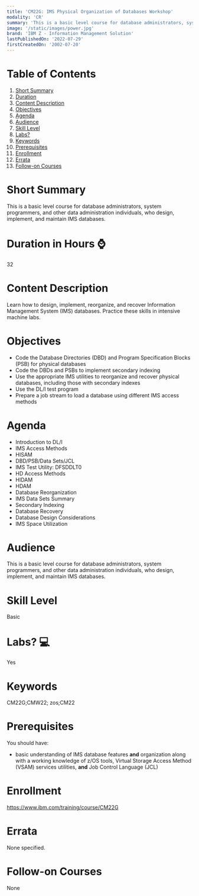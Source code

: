 ```yaml
---
title: 'CM22G: IMS Physical Organization of Databases Workshop'
modality: 'CR'
summary: 'This is a basic level course for database administrators, system programmers, and other data administration individuals, who design, implement, and maintain IMS databases.'
image: '/static/images/power.jpg'
brand: 'IBM Z - Information Management Solution'
lastPublishedOn: '2022-07-29'
firstCreatedOn: '2002-07-20'
---
```

# Table of Contents
1.  [Short Summary](#short-summary)
2.  [Duration](#duration-in-hours-)
3.  [Content Description](#content-description)
4.  [Objectives](#objectives)
5.  [Agenda](#agenda)
6.  [Audience](#audience)
7.  [Skill Level](#skill-level)
8.  [Labs?](#labs-)
9.  [Keywords](#keywords)
10. [Prerequisites](#prerequisites)
11. [Enrollment](#enrollment)
12. [Errata](#errata)
13. [Follow-on Courses](#follow-on-courses)

# Short Summary
This is a basic level course for database administrators, system programmers, and other data administration individuals, who design, implement, and maintain IMS databases.

# Duration in Hours ⌚
32

# Content Description
Learn how to design, implement, reorganize, and recover Information Management System (IMS) databases. Practice these skills in intensive machine labs.



# Objectives
* Code the Database Directories (DBD) and Program Specification Blocks (PSB) for physical databases
* Code the DBDs and PSBs to implement secondary indexing
* Use the appropriate IMS utilities to reorganize and recover physical databases, including those with secondary indexes
* Use the DL/I test program
* Prepare a job stream to load a database using different IMS access methods


# Agenda
* Introduction to DL/I
* IMS Access Methods
* HISAM
* DBD/PSB/Data Sets/JCL
* IMS Test Utility: DFSDDLT0
* HD Access Methods
* HIDAM
* HDAM
* Database Reorganization
* IMS Data Sets Summary
* Secondary Indexing
* Database Recovery
* Database Design Considerations
* IMS Space Utilization


# Audience
This is a basic level course for database administrators, system programmers, and other data administration individuals, who design, implement, and maintain IMS databases.



# Skill Level
Basic               

# Labs? 💻
Yes

# Keywords
CM22G;CMW22; zos;CM22

# Prerequisites
You should have:


* basic understanding of IMS database features **and** organization along with a working knowledge of z/OS tools, Virtual Storage Access Method (VSAM) services utilities, **and** Job Control Language (JCL)


# Enrollment
https://www.ibm.com/training/course/CM22G

# Errata
None specified.

# Follow-on Courses
None

